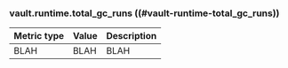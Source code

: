 ### vault.runtime.total_gc_runs ((#vault-runtime-total_gc_runs))

Metric type | Value | Description
----------- | ----- | -----------
BLAH     | BLAH    | BLAH